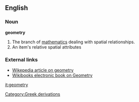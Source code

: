 ==English==

===Noun===
'''geometry'''
#The branch of [[mathematics]] dealing with spatial relationships.
#An item's relative spatial attributes

===External links===
*[[w:geometry|Wikepedia article on geometry]]
*[http://en.wikibooks.org/wiki/Geometry Wikibooks electronic book on Geometry]

[[it:geometry]]
[[Category:Greek derivations]]